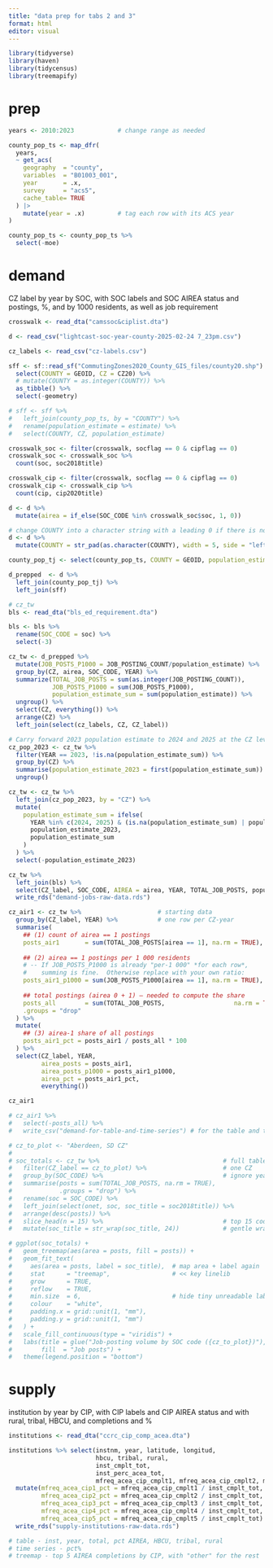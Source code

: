 ```yaml
---
title: "data prep for tabs 2 and 3"
format: html
editor: visual
---
```


```r
library(tidyverse)
library(haven)
library(tidycensus)
library(treemapify)
```

# prep

```r
years <- 2010:2023            # change range as needed

county_pop_ts <- map_dfr(
  years,
  ~ get_acs(
    geography  = "county",
    variables  = "B01003_001",
    year       = .x,
    survey     = "acs5",
    cache_table= TRUE
  ) |>
    mutate(year = .x)         # tag each row with its ACS year
)

county_pop_ts <- county_pop_ts %>% 
  select(-moe)
```

# demand

CZ label by year by SOC, with SOC labels and SOC AIREA status and postings, %, and by 1000 residents, as well as job requirement

```r
crosswalk <- read_dta("camssoc&ciplist.dta")

d <- read_csv("lightcast-soc-year-county-2025-02-24 7_23pm.csv")

cz_labels <- read_csv("cz-labels.csv")

sff <- sf::read_sf("CommutingZones2020_County_GIS_files/county20.shp") %>%
  select(COUNTY = GEOID, CZ = CZ20) %>%
  # mutate(COUNTY = as.integer(COUNTY)) %>%
  as_tibble() %>%
  select(-geometry)

# sff <- sff %>% 
#   left_join(county_pop_ts, by = "COUNTY") %>% 
#   rename(population_estimate = estimate) %>% 
#   select(COUNTY, CZ, population_estimate)

crosswalk_soc <- filter(crosswalk, socflag == 0 & cipflag == 0)
crosswalk_soc <- crosswalk_soc %>% 
  count(soc, soc2018title)

crosswalk_cip <- filter(crosswalk, socflag == 0 & cipflag == 0)
crosswalk_cip <- crosswalk_cip %>% 
  count(cip, cip2020title)

d <- d %>%
  mutate(airea = if_else(SOC_CODE %in% crosswalk_soc$soc, 1, 0))

# change COUNTY into a character string with a leading 0 if there is not one
d <- d %>%
  mutate(COUNTY = str_pad(as.character(COUNTY), width = 5, side = "left", pad = "0"))

county_pop_tj <- select(county_pop_ts, COUNTY = GEOID, population_estimate = estimate, YEAR = year)

d_prepped  <- d %>% 
  left_join(county_pop_tj) %>% 
  left_join(sff)

# cz_tw
bls <- read_dta("bls_ed_requirement.dta")

bls <- bls %>% 
  rename(SOC_CODE = soc) %>% 
  select(-3)

cz_tw <- d_prepped %>% 
  mutate(JOB_POSTS_P1000 = JOB_POSTING_COUNT/population_estimate) %>% 
  group_by(CZ, airea, SOC_CODE, YEAR) %>% 
  summarize(TOTAL_JOB_POSTS = sum(as.integer(JOB_POSTING_COUNT)),
            JOB_POSTS_P1000 = sum(JOB_POSTS_P1000),
            population_estimate_sum = sum(population_estimate)) %>% 
  ungroup() %>%
  select(CZ, everything()) %>% 
  arrange(CZ) %>% 
  left_join(select(cz_labels, CZ, CZ_label))

# Carry forward 2023 population estimate to 2024 and 2025 at the CZ level
cz_pop_2023 <- cz_tw %>%
  filter(YEAR == 2023, !is.na(population_estimate_sum)) %>%
  group_by(CZ) %>%
  summarise(population_estimate_2023 = first(population_estimate_sum)) %>%
  ungroup()

cz_tw <- cz_tw %>%
  left_join(cz_pop_2023, by = "CZ") %>%
  mutate(
    population_estimate_sum = ifelse(
      YEAR %in% c(2024, 2025) & (is.na(population_estimate_sum) | population_estimate_sum == 0),
      population_estimate_2023,
      population_estimate_sum
    )
  ) %>%
  select(-population_estimate_2023)

cz_tw %>% 
  left_join(bls) %>% 
  select(CZ_label, SOC_CODE, AIREA = airea, YEAR, TOTAL_JOB_POSTS, population_estimate_sum) %>%
  write_rds("demand-jobs-raw-data.rds")
```

```r
cz_air1 <- cz_tw %>%                     # starting data
  group_by(CZ_label, YEAR) %>%           # one row per CZ-year
  summarise(
    ## (1) count of airea == 1 postings
    posts_air1       = sum(TOTAL_JOB_POSTS[airea == 1], na.rm = TRUE),
    
    ## (2) airea == 1 postings per 1 000 residents
    # -- If JOB_POSTS_P1000 is already "per-1 000" *for each row*,
    #    summing is fine.  Otherwise replace with your own ratio:
    posts_air1_p1000 = sum(JOB_POSTS_P1000[airea == 1], na.rm = TRUE),
    
    ## total postings (airea 0 + 1) – needed to compute the share
    posts_all        = sum(TOTAL_JOB_POSTS,                   na.rm = TRUE),
    .groups = "drop"
  ) %>%
  mutate(
    ## (3) airea-1 share of all postings
    posts_air1_pct = posts_air1 / posts_all * 100
  ) %>%
  select(CZ_label, YEAR,
         airea_posts = posts_air1,
         airea_posts_p1000 = posts_air1_p1000,
         airea_pct = posts_air1_pct,
         everything())

cz_air1

# cz_air1 %>% 
#   select(-posts_all) %>% 
#   write_csv("demand-for-table-and-time-series") # for the table and the time series plot # population demand

# cz_to_plot <- "Aberdeen, SD CZ"
# 
# soc_totals <- cz_tw %>%                                  # full table
#   filter(CZ_label == cz_to_plot) %>%                     # one CZ
#   group_by(SOC_CODE) %>%                                 # ignore year
#   summarise(posts = sum(TOTAL_JOB_POSTS, na.rm = TRUE),
#             .groups = "drop") %>% 
#   rename(soc = SOC_CODE) %>% 
#   left_join(select(onet, soc, soc_title = soc2018title)) %>% 
#   arrange(desc(posts)) %>% 
#   slice_head(n = 15) %>%                                 # top 15 codes
#   mutate(soc_title = str_wrap(soc_title, 24))            # gentle wrapping

# ggplot(soc_totals) +
#   geom_treemap(aes(area = posts, fill = posts)) +
#   geom_fit_text(
#     aes(area = posts, label = soc_title),  # map area + label again
#     stat      = "treemap",                 # << key linelib
#     grow      = TRUE,
#     reflow    = TRUE,
#     min.size  = 6,                         # hide tiny unreadable labels
#     colour    = "white",
#     padding.x = grid::unit(1, "mm"),
#     padding.y = grid::unit(1, "mm")
#   ) +
#   scale_fill_continuous(type = "viridis") +
#   labs(title = glue("Job-posting volume by SOC code ({cz_to_plot})"),
#        fill  = "Job posts") +
#   theme(legend.position = "bottom")
```

# supply

institution by year by CIP, with CIP labels and CIP AIREA status and with rural, tribal, HBCU, and completions and %

```r
institutions <- read_dta("ccrc_cip_comp_acea.dta")

institutions %>% select(instnm, year, latitude, longitud,
                        hbcu, tribal, rural,
                        inst_cmplt_tot,
                        inst_perc_acea_tot,
                        mfreq_acea_cip_cmplt1, mfreq_acea_cip_cmplt2, mfreq_acea_cip_cmplt3, mfreq_acea_cip_cmplt4, mfreq_acea_cip_cmplt5) %>% 
  mutate(mfreq_acea_cip1_pct = mfreq_acea_cip_cmplt1 / inst_cmplt_tot,
         mfreq_acea_cip2_pct = mfreq_acea_cip_cmplt2 / inst_cmplt_tot,
         mfreq_acea_cip3_pct = mfreq_acea_cip_cmplt3 / inst_cmplt_tot,
         mfreq_acea_cip4_pct = mfreq_acea_cip_cmplt4 / inst_cmplt_tot,
         mfreq_acea_cip5_pct = mfreq_acea_cip_cmplt5 / inst_cmplt_tot) %>% 
  write_rds("supply-institutions-raw-data.rds")

# table - inst, year, total, pct AIREA, HBCU, tribal, rural
# time series - pct%
# treemap - top 5 AIREA completions by CIP, with "other" for the rest
```
